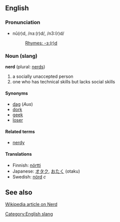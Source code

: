 ==English==
===Pronunciation===
*nû(r)d, /nɜː(r)d/, /n3:(r)d/
*:[[Rhymes:English:-ɜː(r)d|Rhymes: -ɜː(r)d]]

===Noun (slang)===
'''nerd''' (plural: [[nerds]])

# a socially unaccepted person
# one who has technical skills but lacks social skills

====Synonyms====
*[[dag]] (''Aus'')
*[[dork]]
*[[geek]]
*[[loser]]

====Related terms====
*[[nerdy]]

====Translations====
*Finnish: [[nörtti]]
*Japanese: [[オタク]], [[おたく]] (otaku)
*Swedish: [[nörd]] ''c''

==See also==
[http://en.wikipedia.org/wiki/Nerd Wikipedia article on Nerd]

[[Category:English slang]]